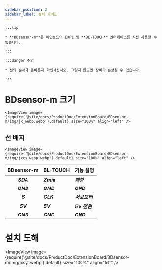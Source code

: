 ```yaml
---
sidebar_position: 2
sidebar_label: 설치 가이드
---
```


    :::tip

    * **BDsensor-m**은 메인보드의 EXP1 및 **BL-TOUCH** 인터페이스를 직접 사용할 수 있습니다.

    :::

    :::danger 주의

    * 선의 순서가 올바른지 확인하십시오. 그렇지 않으면 장비가 손상될 수 있습니다.

    :::

# BDsensor-m 크기


    <ImageView image={require('@site/docs/ProductDoc/ExtensionBoard/BDsensor-m/img/jx_webp.webp').default} size="100%" align="left" />

## 선 배치

    <ImageView image={require('@site/docs/ProductDoc/ExtensionBoard/BDsensor-m/img/jxcs_webp.webp').default} size="100%" align="left" />

|      BDsensor-m    |  BL-TOUCH  |  기능 설명 |
| :---------------: | :--------- |:--------- |
|    ***SDA***    | ***Zmin*** | ***제한***  |
|    ***GND***    | ***GND***  | ***GND*** |
|    ***S***      | ***CLK***  | ***서보모터***  |
|    ***5V***     | ***5V***   | ***5V 전원***  |
|    ***GND***    | ***GND***  | ***GND***  |

# 설치 도해

<ImageView image={require('@site/docs/ProductDoc/ExtensionBoard/BDsensor-m/img/jxsyt.webp').default} size="100%" align="left" />

